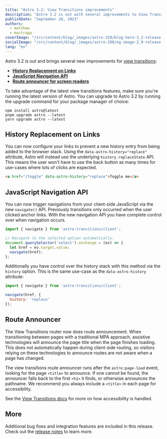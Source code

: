 ```yaml
---
title: "Astro 3.2: View Transitions improvements"
description: "Astro 3.2 is out with several improvements to View Transitions, including the ability to control the history stack, and a JavaScript navigation API"
publishDate: "September 28, 2023"
authors:
  - matthew
  - martrapp
coverImage: "/src/content/blog/_images/astro-320/blog-hero-3_2-release.jpg"
socialImage: "/src/content/blog/_images/astro-290/og-image-2_9-release.jpg"
lang: "en"
---
```


Astro 3.2 is out and brings several new improvements for [view transitions](https://docs.astro.build/en/guides/view-transitions/):

- **[History Replacement on Links](#history-replacement-on-links)**
- **[JavaScript Navigation API](#javascript-navigation-api)**
- **[Route announcer for screen readers](#route-announcer)**

To take advantage of the latest view transitions features, make sure you're running the latest version of Astro. You can upgrade to Astro 3.2 by running the upgrade command for your package manager of choice:

```
npm install astro@latest
pnpm upgrade astro --latest
yarn upgrade astro --latest
```

## History Replacement on Links

You can now configure your links to prevent a new history entry from being added to the browser stack. Using the `data-astro-history="replace"` attribute, Astro will instead use the underlying `history.replaceState` API. This means the user won't have to use the back button as many times for use-cases where lots of clicks are expected.

```html
<a href="/toggle" data-astro-history="replace">Toggle me</a>
```

## JavaScript Navigation API

You can now trigger navigations from your client-side JavaScript via the new `navigate()` API. Previously transitions only occurred when the user clicked anchor links. With the new navigation API you have complete control over when navigation occurs. 

```js
import { navigate } from 'astro:transitions/client';

// Navigate to the selected option automatically.
document.querySelector('select').onchange = (ev) => {
  let href = ev.target.value;
  navigate(href);
};
```

Additionally you have control over the history stack with this method via the `history` option. This is the same use-case as the `data-astro-history` attribute:

```js
import { navigate } from 'astro:transitions/client';

navigate(href, {
  history: 'replace'
});
```

## Route Announcer

The View Transitions router now does route announcement. When transitioning between pages with a traditional MPA approach, assistive technologies will announce the page title when the page finishes loading. This does not automatically happen during client-side routing, so visitors relying on these technologies to announce routes are not aware when a page has changed.

The view transitions route announcer runs after the `astro:page-load` event, looking for the page `<title>` to announce. If one cannot be found, the announcer falls back to the first `<h1>` it finds, or otherwise announces the pathname. We recommend you always include a `<title>` in each page for accessibility.

See the [View Transitions docs](https://docs.astro.build/en/guides/view-transitions/) for more on how accessibility is handled.

## More

Additional bug fixes and integration features are included in this release. Check out the [release notes](https://github.com/withastro/astro/pull/8671) to learn more.